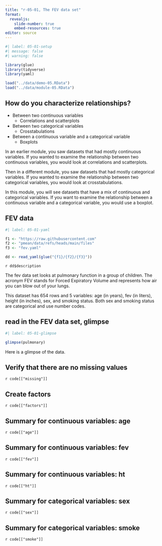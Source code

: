 ```yaml
---
title: "r-05-01, The FEV data set"
format: 
  revealjs:
    slide-number: true
    embed-resources: true
editor: source
---
```


```r
#| label: 05-01-setup
#| message: false
#| warning: false

library(glue)
library(tidyverse)
library(yaml)

load("../data/demo-05.RData")
load("../data/module-05.RData")
``` 

## How do you characterize relationships?

+ Between two continuous variables
  + Correlations and scatterplots
+ Between two categorical variables
  + Crosstabulations
+ Between a continuous variable and a categorical variable
  + Boxplots
  
::: notes

In an earlier module, you saw datasets that had mostly continuous variables. If you wanted to examine the relationship between two continuous variables, you would look at correlations and scatterplots.

Then in a different module, you saw datasets that had mostly categorical variables. If you wanted to examine the relationship between two categorical variables, you would look at crosstabulations.

In this module, you will see datasets that have a mix of continuous and categorical variables. If you want to examine the relationship between a continuous variable and a categorical variable, you would use a boxplot.

:::

## FEV data

```r
#| label: 05-01-yaml

f1 <- "https://raw.githubusercontent.com"
f2 <- "pmean/data/refs/heads/main/files"
f3 <- "fev.yaml"

dd <- read_yaml(glue("{f1}/{f2}/{f3}"))
```

`r dd$description`

::: notes

The fev data set looks at pulmonary function in a group of children. The acronym FEV stands for Forced Expiratory Volume and represents how air you can blow out of your lungs.

This dataset has 654 rows and 5 variables: age (in years), fev (in liters), height (in inches), sex, and smoking status. Both sex and smoking status are categorical and use number codes. 

:::


## read in the FEV data set, glimpse

```r
#| label: 05-01-glimpse

glimpse(pulmonary)
```

::: notes

Here is a glimpse of the data.

:::

## Verify that there are no missing values

`r code[["missing"]]`

## Create factors

`r code[["factors"]]`

## Summary for continuous variables: age

`r code[["age"]]`

## Summary for continuous variables: fev

`r code[["fev"]]`

## Summary for continuous variables: ht

`r code[["ht"]]`

## Summary for categorical variables: sex

`r code[["sex"]]`

## Summary for categorical variables: smoke

`r code[["smoke"]]`
